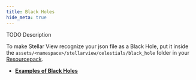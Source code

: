 ```yaml
---
title: Black Holes
hide_meta: true
---
```


TODO Description

To make Stellar View recognize your json file as a Black Hole, put it inside the `assets/<namespace>/stellarview/celestials/black_hole` folder in your [Resourcepack](https://minecraft.wiki/w/Resource_pack).

* **[Examples of Black Holes](https://github.com/Povstalec/StellarView/tree/main/src/main/resources/assets/stellarview/stellarview/celestials/black_hole)**